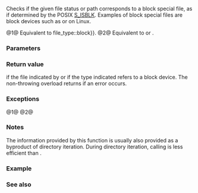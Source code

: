 {{cpp/experimental/fs/title|is_block_file}}
{{cpp/experimental/fs/navbar}}
{{dcl begin}}
{{dcl header|experimental/filesystem}}
{{dcl|num=1|since=fs_ts|1=
bool is_block_file( file_status s );
}}
{{dcl|num=2|since=fs_ts|1=
bool is_block_file( const path&amp; p );
bool is_block_file( const path&amp; p, error_code&amp; ec ) noexcept;
}}
{{dcl end}}

Checks if the given file status or path corresponds to a block special file, as if determined by the POSIX [https://pubs.opengroup.org/onlinepubs/9699919799/basedefs/sys_stat.h.html S_ISBLK ]. Examples of block special files are block devices such as {{c|/dev/sda}} or {{c|/dev/loop0}} on Linux.

@1@ Equivalent to {{c|s.type() {{==}} file_type::block}}.
@2@ Equivalent to {{c|is_block_file(status(p))}} or {{c|is_block_file(status(p, ec))}}.

===Parameters===
{{par begin}}
{{par|s|file status to check}}
{{par|p|path to examine}}
{{par|ec|out-parameter for error reporting in the non-throwing overload}}
{{par end}}

===Return value===
{{c|true}} if the file indicated by {{c|p}} or if the type indicated {{c|s}} refers to a block device. The non-throwing overload returns {{c|false}} if an error occurs.

===Exceptions===
@1@ {{unreviewed noexcept}}
@2@ {{cpp/experimental/fs/error_handling|p}}

===Notes===
The information provided by this function is usually also provided as a byproduct of directory iteration. During directory iteration, calling {{tt|is_block_file(*iterator)}} is less efficient than {{tt|is_block_file(iterator-&gt;status())}}.

===Example===
{{cpp/experimental/fs/status_example}}

===See also===
{{dsc begin}}
{{dsc inc|cpp/experimental/fs/dsc status}}
{{dsc inc|cpp/experimental/fs/dsc file_status}}
{{dsc inc|cpp/experimental/fs/dsc status_known}}
{{dsc inc|cpp/experimental/fs/dsc is_character_file}}
{{dsc inc|cpp/experimental/fs/dsc is_directory}}
{{dsc inc|cpp/experimental/fs/dsc is_fifo}}
{{dsc inc|cpp/experimental/fs/dsc is_other}}
{{dsc inc|cpp/experimental/fs/dsc is_regular_file}}
{{dsc inc|cpp/experimental/fs/dsc is_socket}}
{{dsc inc|cpp/experimental/fs/dsc is_symlink}}
{{dsc inc|cpp/experimental/fs/dsc exists}}
{{dsc inc|cpp/experimental/fs/directory_entry/dsc status}}
{{dsc end}}